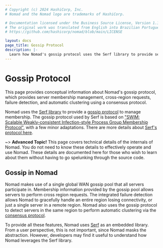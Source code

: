 ```yaml
---
# Copyright (c) 2024 HashiCorp, Inc.
# Nomad and the Nomad logo are trademarks of HashiCorp.

# Documentation licensed under the Business Source License, Version 1.1.
# The original work was translated from English into Brazilian Portuguese.
# https://github.com/hashicorp/nomad/blob/main/LICENSE

layout: docs
page_title: Gossip Protocol
description: |-
  Learn how Nomad's gossip protocol uses the Serf library to provide server membership management, which includes cross-region requests, failure detection, and automatic clustering using a consensus protocol.
---
```


# Gossip Protocol

This page provides conceptual information about Nomad's gossip protocol, which
provides server membership management, cross-region requests, failure detection,
and automatic clustering using a consensus protocol.

Nomad uses the [Serf library][serf] to provide a [gossip
protocol](https://en.wikipedia.org/wiki/Gossip_protocol) to manage membership.
The gossip protocol used by Serf is based on ["SWIM: Scalable Weakly-consistent
Infection-style Process Group Membership Protocol"][swim], with a few minor
adaptations. There are more details about [Serf's protocol here][gossip].

~> **Advanced Topic!** This page covers technical details of
the internals of Nomad. You do not need to know these details to effectively
operate and use Nomad. These details are documented here for those who wish
to learn about them without having to go spelunking through the source code.

## Gossip in Nomad

Nomad makes use of a single global WAN gossip pool that all servers participate
in. Membership information provided by the gossip pool allows servers to perform
cross region requests. The integrated failure detection allows Nomad to
gracefully handle an entire region losing connectivity, or just a single server
in a remote region. Nomad also uses the gossip protocol to detect servers in the
same region to perform automatic clustering via the [consensus
protocol](/nomad/docs/architecture/cluster/consensus).

To provide all these features, Nomad uses [Serf][serf] as an embedded
library. From a user perspective, this is not important, since Nomad masks the
abstraction. However, developers may find it useful to understand how Nomad
leverages the Serf library.


[serf]: https://github.com/hashicorp/serf
[gossip]: https://github.com/hashicorp/serf/blob/master/docs/internals/gossip.html.markdown
[swim]: https://www.cs.cornell.edu/projects/Quicksilver/public_pdfs/SWIM.pdf
